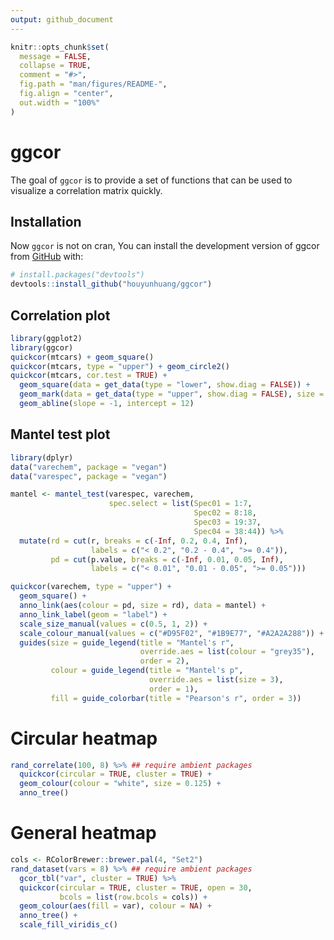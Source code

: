 ```yaml
---
output: github_document
---
```


```r
knitr::opts_chunk$set(
  message = FALSE,
  collapse = TRUE,
  comment = "#>",
  fig.path = "man/figures/README-",
  fig.align = "center",
  out.width = "100%"
)
```

# ggcor

The goal of `ggcor` is to provide a set of functions that can be used to visualize a correlation matrix quickly.

## Installation

Now `ggcor` is not on cran, You can install the development version of ggcor from [GitHub](https://github.com/) with:

``` r
# install.packages("devtools")
devtools::install_github("houyunhuang/ggcor")
```
## Correlation plot

```r
library(ggplot2)
library(ggcor)
quickcor(mtcars) + geom_square()
quickcor(mtcars, type = "upper") + geom_circle2()
quickcor(mtcars, cor.test = TRUE) +
  geom_square(data = get_data(type = "lower", show.diag = FALSE)) +
  geom_mark(data = get_data(type = "upper", show.diag = FALSE), size = 2.5) +
  geom_abline(slope = -1, intercept = 12)
```

## Mantel test plot

```r
library(dplyr)
data("varechem", package = "vegan")
data("varespec", package = "vegan")

mantel <- mantel_test(varespec, varechem,
                      spec.select = list(Spec01 = 1:7,
                                         Spec02 = 8:18,
                                         Spec03 = 19:37,
                                         Spec04 = 38:44)) %>% 
  mutate(rd = cut(r, breaks = c(-Inf, 0.2, 0.4, Inf),
                  labels = c("< 0.2", "0.2 - 0.4", ">= 0.4")),
         pd = cut(p.value, breaks = c(-Inf, 0.01, 0.05, Inf),
                  labels = c("< 0.01", "0.01 - 0.05", ">= 0.05")))

quickcor(varechem, type = "upper") +
  geom_square() +
  anno_link(aes(colour = pd, size = rd), data = mantel) +
  anno_link_label(geom = "label") +
  scale_size_manual(values = c(0.5, 1, 2)) +
  scale_colour_manual(values = c("#D95F02", "#1B9E77", "#A2A2A288")) +
  guides(size = guide_legend(title = "Mantel's r",
                             override.aes = list(colour = "grey35"), 
                             order = 2),
         colour = guide_legend(title = "Mantel's p", 
                               override.aes = list(size = 3), 
                               order = 1),
         fill = guide_colorbar(title = "Pearson's r", order = 3))
```

# Circular heatmap

```r
rand_correlate(100, 8) %>% ## require ambient packages
  quickcor(circular = TRUE, cluster = TRUE) +
  geom_colour(colour = "white", size = 0.125) +
  anno_tree()
```

# General heatmap

```r
cols <- RColorBrewer::brewer.pal(4, "Set2")
rand_dataset(vars = 8) %>% ## require ambient packages
  gcor_tbl("var", cluster = TRUE) %>% 
  quickcor(circular = TRUE, cluster = TRUE, open = 30, 
           bcols = list(row.bcols = cols)) +
  geom_colour(aes(fill = var), colour = NA) +
  anno_tree() +
  scale_fill_viridis_c()
```

